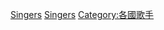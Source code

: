 {{Commonscat|Vocalists from Ukraine}}

{{DEFAULTSORT:Ukrainian singers}}
[[Category:各职业乌克兰人|Singers]]
[[Category:烏克蘭音樂家|Singers]]
[[Category:各國歌手|Category:各國歌手]]